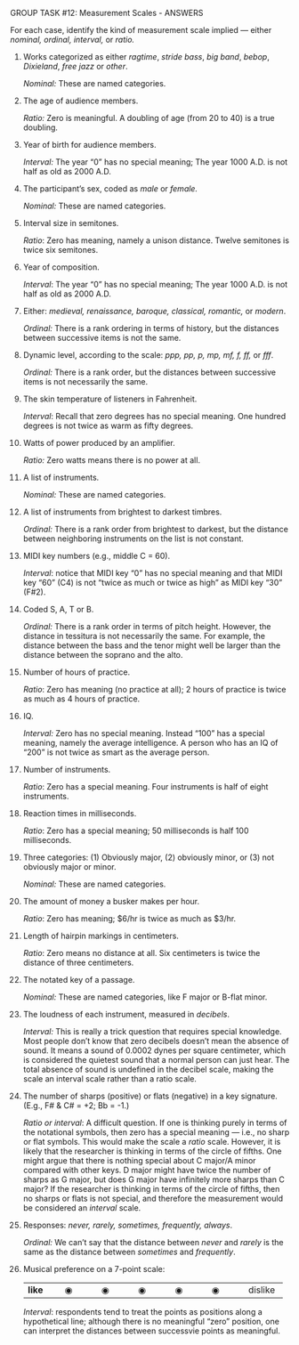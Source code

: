 

[GROUP TASK #12:]{.small} Measurement Scales - ANSWERS

For each case, identify the kind of measurement scale implied ---
either *nominal, ordinal, interval,* or *ratio.*

1.  Works categorized as either *ragtime*, *stride bass*, *big band*,
    *bebop*, *Dixieland*, *free jazz* or *other*.

    *Nominal:* These are named categories.

2.  The age of audience members.

    *Ratio:* Zero is meaningful. A doubling of age (from 20 to 40)
    is a true doubling.

3.  Year of birth for audience members.

    *Interval:* The year "0" has no special meaning; The year 1000
    A.D. is not half as old as 2000 A.D.

4.  The participant's sex, coded as *male* or *female.*

    *Nominal:* These are named categories.

5.  Interval size in semitones.

    *Ratio*: Zero has meaning, namely a unison distance. Twelve
    semitones is twice six semitones.

6.  Year of composition.

    *Interval*: The year "0" has no special meaning; The year 1000
    A.D. is not half as old as 2000 A.D.

7.  Either: *medieval, renaissance, baroque, classical, romantic,* or
    *modern*.

    *Ordinal:* There is a rank ordering in terms of history, but the
    distances between successive items is not the same.

8.  Dynamic level, according to the scale: *ppp, pp, p, mp, mf, f,
    ff,* or *fff*.

    *Ordinal:* There is a rank order, but the distances between
    successive items is not necessarily the same.

9.  The skin temperature of listeners in Fahrenheit.

    *Interval*: Recall that zero degrees has no special meaning. One
    hundred degrees is not twice as warm as fifty degrees.

10. Watts of power produced by an amplifier.

    *Ratio:* Zero watts means there is no power at all.

11. A list of instruments.

    *Nominal:* These are named categories.

12. A list of instruments from brightest to darkest timbres.

    *Ordinal:* There is a rank order from brightest to darkest, but
    the distance between neighboring instruments on the list is not
    constant.

13. MIDI key numbers (e.g., middle C = 60).

    *Interval*: notice that MIDI key "0" has no special meaning
    and that MIDI key "60" (C4) is not "twice as much or twice as
    high" as MIDI key "30" (F#2).

14. Coded S, A, T or B.

    *Ordinal:* There is a rank order in terms of pitch height.
    However, the distance in tessitura is not necessarily the same.
    For example, the distance between the bass and the tenor might
    well be larger than the distance between the soprano and the
    alto.

15. Number of hours of practice.

    *Ratio*: Zero has meaning (no practice at all); 2 hours of
    practice is twice as much as 4 hours of practice.

16. IQ.

    *Interval:* Zero has no special meaning. Instead "100" has a
    special meaning, namely the average intelligence. A person who
    has an IQ of "200" is not twice as smart as the average
    person.

17. Number of instruments.

    *Ratio*: Zero has a special meaning. Four instruments is half of
    eight instruments.

18. Reaction times in milliseconds.

    *Ratio*: Zero has a special meaning; 50 milliseconds is half 100
    milliseconds.

19. Three categories: (1) Obviously major, (2) obviously minor, or (3)
    not obviously major or minor.

    *Nominal:* These are named categories.

20. The amount of money a busker makes per hour.

    *Ratio*: Zero has meaning; $6/hr is twice as much as $3/hr.

21. Length of hairpin markings in centimeters.

    *Ratio*: Zero means no distance at all. Six centimeters is twice
    the distance of three centimeters.

22. The notated key of a passage.

    *Nominal:* These are named categories, like F major or B-flat
    minor.

23. The loudness of each instrument, measured in *decibels*.

    *Interval:* This is really a trick question that requires
    special knowledge. Most people don't know that zero decibels
    doesn't mean the absence of sound. It means a sound of 0.0002
    dynes per square centimeter, which is considered the quietest
    sound that a normal person can just hear. The total absence of
    sound is undefined in the decibel scale, making the scale an
    interval scale rather than a ratio scale.

24. The number of sharps (positive) or flats (negative) in a key
    signature. (E.g., F# & C# = +2; Bb = -1.)

    *Ratio or interval*: A difficult question. If one is thinking
    purely in terms of the notational symbols, then zero has a
    special meaning --- i.e., no sharp or flat symbols. This would
    make the scale a *ratio* scale. However, it is likely that the
    researcher is thinking in terms of the circle of fifths. One
    might argue that there is nothing special about C major/A minor
    compared with other keys. D major might have twice the number of
    sharps as G major, but does G major have infinitely more sharps
    than C major? If the researcher is thinking in terms of the
    circle of fifths, then no sharps or flats is not special, and
    therefore the measurement would be considered an *interval*
    scale.

25. Responses: *never, rarely, sometimes, frequently, always*.

    *Ordinal:* We can't say that the distance between *never* and
    *rarely* is the same as the distance between *sometimes* and
    *frequently*.

26. Musical preference on a 7-point scale:

      ---------- ---------- ---------- ---------- ---------- ---------- ----------
      **like**   ◉          ◉          ◉          ◉          ◉          dislike

      ---------- ---------- ---------- ---------- ---------- ---------- ----------

    *Interval*: respondents tend to treat the points as positions
    along a hypothetical line; although there is no meaningful
    "zero" position, one can interpret the distances between
    successvie points as meaningful.




